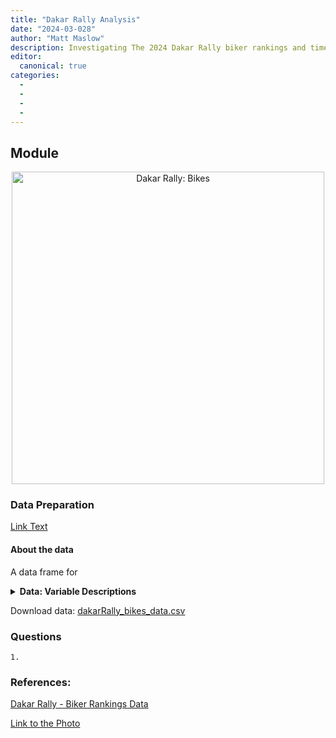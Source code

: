 ```yaml
---
title: "Dakar Rally Analysis"
date: "2024-03-028"
author: "Matt Maslow"
description: Investigating The 2024 Dakar Rally biker rankings and times, throughout all 12 stages.
editor: 
  canonical: true
categories:
  - 
  - 
  - 
  - 
---
```



## Module

<div style="text-align:center;">
  <img src="dakarRally.jpg" alt="Dakar Rally: Bikes" width="500"/>
</div>

### Data Preparation

[Link Text](Webscrape_n_cleanData.qmd)


#### About the data

A data frame for 


<details>

<summary><b> Data: Variable Descriptions</b></summary>

| **Variable**        | **Description**                                                                        |
|---------------------|----------------------------------------------------------------------------------------|
| Rank                | The ranking of the driver in the competition                                           |
| Driver_Number       | The number assigned to the driver in the competition                                   |
| Team                | The team to which the driver belongs                                                   |
| Country             | The country of origin of the driver                                                    |
| Driver              | The name of the driver                                                                 |
| Hours               | The hours component of the time                                                        |
| Minutes             | The minutes component of the time                                                      |
| Seconds             | The seconds component of the time                                                      |
| `Variation`         |*The variation in time is the difference in time between drivers in their specific ranks*|
| Variation_Hours     | The hours component of the variation in time                                           |
| Variation_Minutes   | The minutes component of the variation in time                                         |
| Variation_Seconds   | The seconds component of the variation in time                                         |
| Penalty_Hours       | The hours component of the penalty time                                                |
| Penalty_Minutes     | The minutes component of the penalty time                                              |
| Penalty_Seconds     | The seconds component of the penalty time                                              |
| Stage               | The stage number of the competition (0-12 stages)                                      |
| Image_URL           | The URL of the image associated with the player/driver/Experience Level                |


</details>
Download data: [dakarRally_bikes_data.csv](.csv)



### Questions

`1.`



### References:

<a href="https://www.dakar.com/en/rankings/stage-0/bike" target="_blank">Dakar Rally - Biker Rankings Data</a>

[Link to the Photo](https://www.dakar.com/en/gallery/image/bestof-2023-1)
